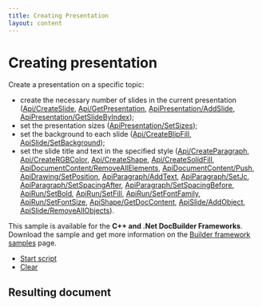```yaml
---
title: Creating Presentation
layout: content
---
```

# [](/docbuilder/buildersamples/)Creating presentation

Create a presentation on a specific topic:

* create the necessary number of slides in the current presentation ([Api/CreateSlide](/docbuilder/presentationapi/api/createslide), [Api/GetPresentation](/docbuilder/presentationapi/api/getpresentation), [ApiPresentation/AddSlide](/docbuilder/presentationapi/apipresentation/addslide), [ApiPresentation/GetSlideByIndex](/docbuilder/presentationapi/apipresentation/getslidebyindex));
* set the presentation sizes ([ApiPresentation/SetSizes](/docbuilder/presentationapi/apipresentation/setsizes));
* set the background to each slide ([Api/CreateBlipFill](/docbuilder/presentationapi/api/createblipfill), [ApiSlide/SetBackground](/docbuilder/presentationapi/apislide/setbackground));
* set the slide title and text in the specified style ([Api/CreateParagraph](/docbuilder/presentationapi/api/createparagraph), [Api/CreateRGBColor](/docbuilder/presentationapi/api/creatergbcolor), [Api/CreateShape](/docbuilder/presentationapi/api/createshape), [Api/CreateSolidFill](/docbuilder/presentationapi/api/createsolidfill), [ApiDocumentContent/RemoveAllElements](/docbuilder/presentationapi/apidocumentcontent/removeallelements), [ApiDocumentContent/Push](/docbuilder/presentationapi/apidocumentcontent/push), [ApiDrawing/SetPosition](/docbuilder/presentationapi/apidrawing/setposition), [ApiParagraph/AddText](/docbuilder/presentationapi/apiparagraph/addtext), [ApiParagraph/SetJc](/docbuilder/presentationapi/apiparagraph/setjc), [ApiParagraph/SetSpacingAfter](/docbuilder/presentationapi/apiparagraph/setspacingafter), [ApiParagraph/SetSpacingBefore](/docbuilder/presentationapi/apiparagraph/setspacingbefore), [ApiRun/SetBold](/docbuilder/presentationapi/apirun/setbold), [ApiRun/SetFill](/docbuilder/presentationapi/apirun/setfill), [ApiRun/SetFontFamily](/docbuilder/presentationapi/apirun/setfontfamily), [ApiRun/SetFontSize](/docbuilder/presentationapi/apirun/setfontsize), [ApiShape/GetDocContent](/docbuilder/presentationapi/apishape/getdoccontent), [ApiSlide/AddObject](/docbuilder/presentationapi/apislide/addobject), [ApiSlide/RemoveAllObjects](/docbuilder/presentationapi/apislide/removeallobjects)).

This sample is available for the **C++ and .Net DocBuilder Frameworks**.\
Download the sample and get more information on the [Builder framework samples](/docbuilder/builderframeworksamples) page.

* [Start script]()
* [Clear]()

## Resulting document
